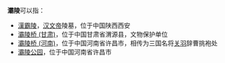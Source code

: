 '''灞陵'''可以指：

*[[漢霸陵|漢霸陵]]，[[汉文帝|汉文帝]]陵墓，位于中国陕西西安
*[[灞陵桥_(甘肃)|灞陵桥 (甘肃)]]，位于中国甘肃省渭源县，文物保护单位
*[[灞陵桥_(河南)|灞陵桥 (河南)]]，位于中国河南省许昌市，相传为三国名将[[关羽|关羽]]辞曹挑袍处
*[[灞陵公园|灞陵公园]]，位于中国河南省许昌市

{{Disambig|Cat=二字消歧义}}
